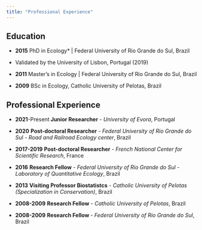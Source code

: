 ```yaml
---
title: "Professional Experience"
---
```


## Education 

- **2015**
PhD in Ecology*  |  Federal University of Rio Grande do Sul, Brazil
* Validated by the University of Lisbon, Portugal (2019)

- **2011**
Master's in Ecology | Federal University of Rio Grande do Sul, Brazil

- **2009**
BSc in Ecology, Catholic University of Pelotas, Brazil


## Professional Experience

- **2021**-Present**
Junior Researcher** - *University of Evora*, Portugal

- **2020**
**Post-doctoral Researcher** - *Federal University of Rio Grande do Sul - Road and Railroad Ecology center*, Brazil

- **2017-2019**
**Post-doctoral Researcher** - *French National Center for Scientific Research*, France

- **2016**
**Research Fellow** - *Federal University of Rio Grande do Sul - Laboratory of Quantitative Ecology*, Brazil

- **2013**
**Visiting Professor Biostatistcs** - *Catholic University of Pelotas (Specialization in Conservation)*, Brazil

- **2008-2009**
**Research Fellow** - *Catholic University of Pelotas*,  Brazil

- **2008-2009**
**Research Fellow **- *Federal University of Rio Grande do Sul*, Brazil


